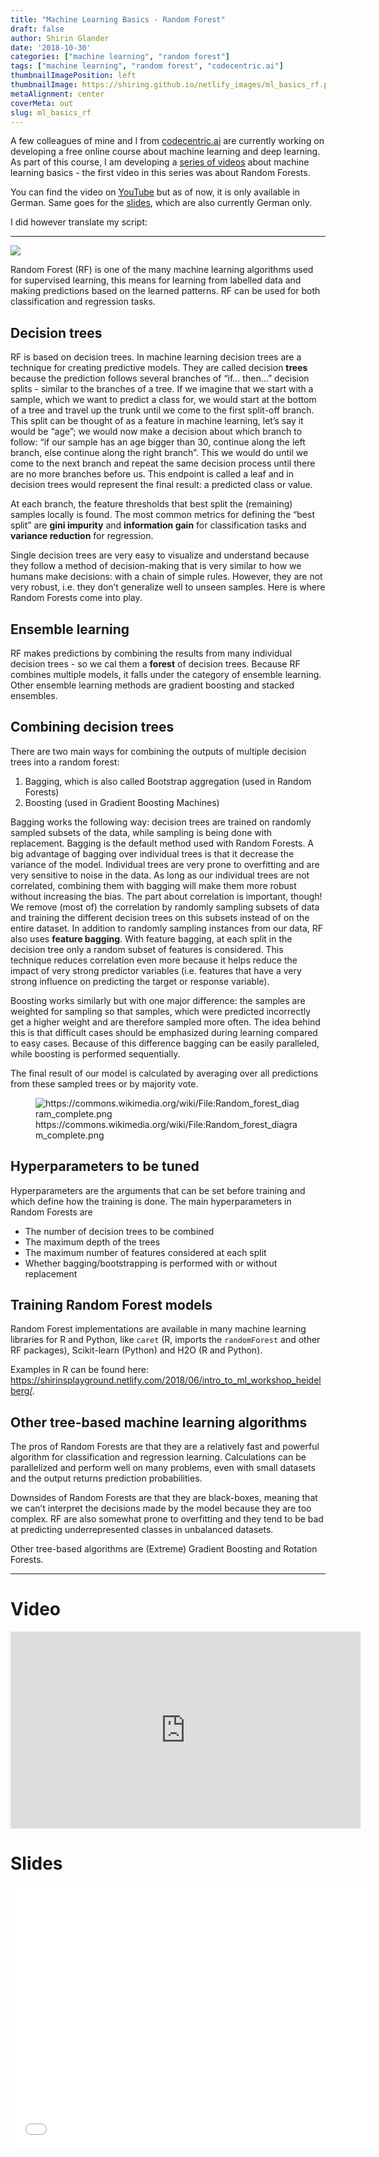 ```yaml
---
title: "Machine Learning Basics - Random Forest"
draft: false
author: Shirin Glander
date: '2018-10-30'
categories: ["machine learning", "random forest"]
tags: ["machine learning", "random forest", "codecentric.ai"]
thumbnailImagePosition: left
thumbnailImage: https://shiring.github.io/netlify_images/ml_basics_rf.png
metaAlignment: center
coverMeta: out
slug: ml_basics_rf
---
```


A few colleagues of mine and I from [codecentric.ai](https://www.codecentric.de/kuenstliche-intelligenz/) are currently working on developing a free online course about machine learning and deep learning. As part of this course, I am developing a [series of videos](https://www.youtube.com/codecentricAI) about machine learning basics - the first video in this series was about Random Forests.

You can find the video on [YouTube](https://youtu.be/ieF_QjVUNEQ) but as of now, it is only available in German. Same goes for the [slides](https://codecentric.slides.com/shiringlander/ml_basics_rf), which are also currently German only.

I did however translate my script:

---

![](https://shiring.github.io/netlify_images/ml_basics_rf.png)

Random Forest (RF) is one of the many machine learning algorithms used for supervised learning, this means for learning from labelled data and making predictions based on the learned patterns. RF can be used for both classification and regression tasks.

## Decision trees

RF is based on decision trees. In machine learning decision trees are a technique for creating predictive models. They are called decision **trees** because the prediction follows several branches of "if... then..." decision splits - similar to the branches of a tree. If we imagine that we start with a sample, which we want to predict a class for, we would start at the bottom of a tree and travel up the trunk until we come to the first split-off branch. This split can be thought of as a feature in machine learning, let's say it would be "age"; we would now make a decision about which branch to follow: "if our sample has an age bigger than 30, continue along the left branch, else continue along the right branch". This we would do until we come to the next branch and repeat the same decision process until there are no more branches before us. This endpoint is called a leaf and in decision trees would represent the final result: a predicted class or value.

At each branch, the feature thresholds that best split the (remaining) samples locally is found. The most common metrics for defining the "best split" are **gini impurity** and **information gain** for classification tasks and **variance reduction** for regression.

Single decision trees are very easy to visualize and understand because they follow a method of decision-making that is very similar to how we humans make decisions: with a chain of simple rules. However, they are not very robust, i.e. they don't generalize well to unseen samples. Here is where Random Forests come into play.
 
## Ensemble learning

RF makes predictions by combining the results from many individual decision trees - so we cal them a **forest** of decision trees. Because RF combines multiple models, it falls under the category of ensemble learning. Other ensemble learning methods are gradient boosting and stacked ensembles.

## Combining decision trees

There are two main ways for combining the outputs of multiple decision trees into a random forest:

1. Bagging, which is also called Bootstrap aggregation (used in Random Forests)
2. Boosting (used in Gradient Boosting Machines)

Bagging works the following way: decision trees are trained on randomly sampled subsets of the data, while sampling is being done with replacement. Bagging is the default method used with Random Forests. A big advantage of bagging over individual trees is that it decrease the variance of the model. Individual trees are very prone to overfitting and are very sensitive to noise in the data. As long as our individual trees are not correlated, combining them with bagging will make them more robust without increasing the bias. The part about correlation is important, though! We remove (most of) the correlation by randomly sampling subsets of data and training the different decision trees on this subsets instead of on the entire dataset. In addition to randomly sampling instances from our data, RF also uses **feature bagging**. With feature bagging, at each split in the decision tree only a random subset of features is considered. This technique reduces correlation even more because it helps reduce the impact of very strong predictor variables (i.e. features that have a very strong influence on predicting the target or response variable).

Boosting works similarly but with one major difference: the samples are weighted for sampling so that samples, which were predicted incorrectly get a higher weight and are therefore sampled more often. The idea behind this is that difficult cases should be emphasized during learning compared to easy cases. Because of this difference bagging can be easily paralleled, while boosting is performed sequentially. 

The final result of our model is calculated by averaging over all predictions from these sampled trees or by majority vote.

![https://commons.wikimedia.org/wiki/File:Random_forest_diagram_complete.png](https://upload.wikimedia.org/wikipedia/commons/7/76/Random_forest_diagram_complete.png)

## Hyperparameters to be tuned

Hyperparameters are the arguments that can be set before training and which define how the training is done. The main hyperparameters in Random Forests are

- The number of decision trees to be combined
- The maximum depth of the trees
- The maximum number of features considered at each split
- Whether bagging/bootstrapping is performed with or without replacement

## Training Random Forest models

Random Forest implementations are available in many machine learning libraries for R and Python, like `caret` (R, imports the `randomForest` and other RF packages), Scikit-learn (Python) and H2O (R and Python).

Examples in R can be found here: [https://shirinsplayground.netlify.com/2018/06/intro_to_ml_workshop_heidelberg/](https://shirinsplayground.netlify.com/2018/06/intro_to_ml_workshop_heidelberg/).

## Other tree-based machine learning algorithms

The pros of Random Forests are that they are a relatively fast and powerful algorithm for classification and regression learning. Calculations can be parallelized and perform well on many problems, even with small datasets and the output returns prediction probabilities.

Downsides of Random Forests are that they are black-boxes, meaning that we can't interpret the decisions made by the model because they are too complex. RF are also somewhat prone to overfitting and they tend to be bad at predicting underrepresented classes in unbalanced datasets.

Other tree-based algorithms are (Extreme) Gradient Boosting and Rotation Forests.

---

# Video

<iframe width="560" height="315" src="https://www.youtube.com/embed/ieF_QjVUNEQ" frameborder="0" allow="autoplay; encrypted-media" allowfullscreen></iframe>

# Slides

<iframe src="//codecentric.slides.com/shiringlander/ml_basics_rf/embed" width="576" height="420" scrolling="no" frameborder="0" webkitallowfullscreen mozallowfullscreen allowfullscreen></iframe>